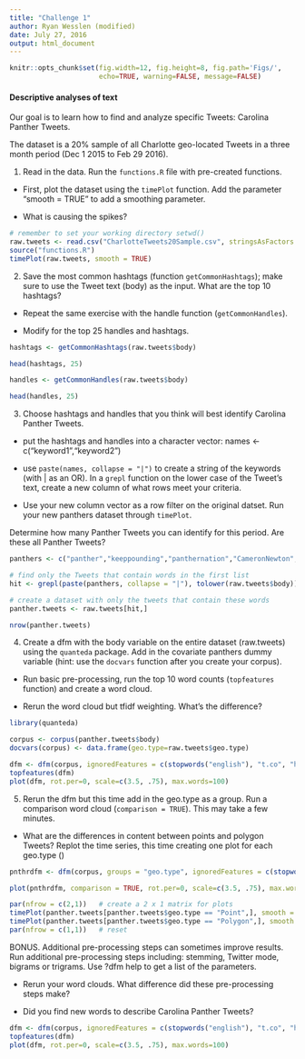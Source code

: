 ```yaml
---
title: "Challenge 1"
author: Ryan Wesslen (modified)
date: July 27, 2016
output: html_document
---
```


```r
knitr::opts_chunk$set(fig.width=12, fig.height=8, fig.path='Figs/',
                      echo=TRUE, warning=FALSE, message=FALSE)
```

#### Descriptive analyses of text

Our goal is to learn how to find and analyze specific Tweets: Carolina Panther Tweets.

The dataset is a 20% sample of all Charlotte geo-located Tweets in a three month period (Dec 1 2015 to Feb 29 2016).  

1. Read in the data. Run the `functions.R` file with pre-created functions. 

 * First, plot the dataset using the `timePlot` function. Add the parameter "smooth = TRUE" to add a smoothing parameter. 

 * What is causing the spikes?

```r
# remember to set your working directory setwd()
raw.tweets <- read.csv("CharlotteTweets20Sample.csv", stringsAsFactors = F)
source("functions.R")
timePlot(raw.tweets, smooth = TRUE)
```

2. Save the most common hashtags (function `getCommonHashtags`); make sure to use the Tweet text (body) as the input. What are the top 10 hashtags?

 * Repeat the same exercise with the handle function (`getCommonHandles`). 

 * Modify for the top 25 handles and hashtags.

```r
hashtags <- getCommonHashtags(raw.tweets$body)

head(hashtags, 25)

handles <- getCommonHandles(raw.tweets$body)

head(handles, 25)
```

3. Choose hashtags and handles that you think will best identify Carolina Panther Tweets. 

  * put the hashtags and handles into a character vector: names <- c("keyword1","keyword2")

  * use `paste(names, collapse = "|")` to create a string of the keywords (with | as an OR). In a `grepl` function on the lower case of the Tweet's text, create a new column of what rows meet your criteria.

  * Use your new column vector as a row filter on the original datset. Run your new panthers dataset through `timePlot`.
  
Determine how many Panther Tweets you can identify for this period. Are these all Panther Tweets?

```r
panthers <- c("panther","keeppounding","panthernation","CameronNewton","LukeKuechly","cam newton ","thomas davis","greg olsen","kuechly","sb50","super bowl","sbvote","superbowl","keep pounding","camvp","josh norman")

# find only the Tweets that contain words in the first list
hit <- grepl(paste(panthers, collapse = "|"), tolower(raw.tweets$body))

# create a dataset with only the tweets that contain these words
panther.tweets <- raw.tweets[hit,]

nrow(panther.tweets)
```

4. Create a dfm with the body variable on the entire dataset (raw.tweets) using the `quanteda` package. Add in the covariate panthers dummy variable (hint: use the `docvars` function after you create your corpus). 

 * Run basic pre-processing, run the top 10 word counts (`topfeatures` function) and create a word cloud.

 * Rerun the word cloud but tfidf weighting. What's the difference?

```r
library(quanteda)

corpus <- corpus(panther.tweets$body)
docvars(corpus) <- data.frame(geo.type=raw.tweets$geo.type)

dfm <- dfm(corpus, ignoredFeatures = c(stopwords("english"), "t.co", "https", "rt", "amp", "http", "t.c", "can", "u"), ngrams=c(1,2))
topfeatures(dfm)
plot(dfm, rot.per=0, scale=c(3.5, .75), max.words=100)
```

5. Rerun the dfm but this time add in the geo.type as a group. Run a comparison word cloud (`comparison = TRUE`). This may take a few minutes.

 * What are the differences in content between points and polygon Tweets? Replot the time series, this time creating one plot for each geo.type ()

```r
pnthrdfm <- dfm(corpus, groups = "geo.type", ignoredFeatures = c(stopwords("english"), "t.co", "https", "rt", "amp", "http", "t.c", "can", "u"), ngrams=c(1,2))

plot(pnthrdfm, comparison = TRUE, rot.per=0, scale=c(3.5, .75), max.words=100)

par(nfrow = c(2,1))   # create a 2 x 1 matrix for plots
timePlot(panther.tweets[panther.tweets$geo.type == "Point",], smooth = FALSE)
timePlot(panther.tweets[panther.tweets$geo.type == "Polygon",], smooth = FALSE)
par(nfrow = c(1,1))   # reset
```

BONUS. Additional pre-processing steps can sometimes improve results. Run additional pre-processing steps including: stemming, Twitter mode, bigrams or trigrams. Use ?dfm help to get a list of the parameters. 

* Rerun your word clouds. What difference did these pre-processing steps make?

* Did you find new words to describe Carolina Panther Tweets?

```r
dfm <- dfm(corpus, ignoredFeatures = c(stopwords("english"), "t.co", "https", "rt", "amp", "http", "t.c", "can", "u"), stem = TRUE, twitter = TRUE, ngrams=c(1,3))
topfeatures(dfm)
plot(dfm, rot.per=0, scale=c(3.5, .75), max.words=100)
```
